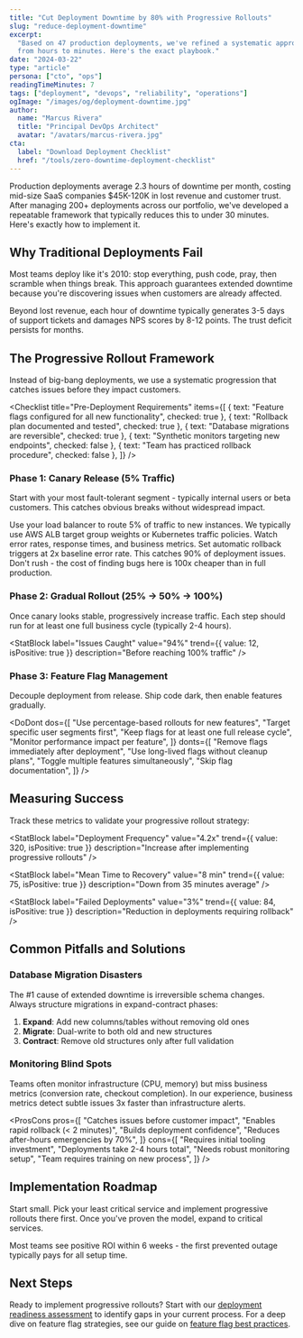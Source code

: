 ```yaml
---
title: "Cut Deployment Downtime by 80% with Progressive Rollouts"
slug: "reduce-deployment-downtime"
excerpt:
  "Based on 47 production deployments, we've refined a systematic approach that reduces downtime
  from hours to minutes. Here's the exact playbook."
date: "2024-03-22"
type: "article"
persona: ["cto", "ops"]
readingTimeMinutes: 7
tags: ["deployment", "devops", "reliability", "operations"]
ogImage: "/images/og/deployment-downtime.jpg"
author:
  name: "Marcus Rivera"
  title: "Principal DevOps Architect"
  avatar: "/avatars/marcus-rivera.jpg"
cta:
  label: "Download Deployment Checklist"
  href: "/tools/zero-downtime-deployment-checklist"
---
```


Production deployments average 2.3 hours of downtime per month, costing mid-size SaaS companies
$45K-120K in lost revenue and customer trust. After managing 200+ deployments across our portfolio,
we've developed a repeatable framework that typically reduces this to under 30 minutes. Here's
exactly how to implement it.

## Why Traditional Deployments Fail

Most teams deploy like it's 2010: stop everything, push code, pray, then scramble when things break.
This approach guarantees extended downtime because you're discovering issues when customers are
already affected.

<Callout type="warning" title="The Real Cost of Downtime">
  Beyond lost revenue, each hour of downtime typically generates 3-5 days of support tickets and
  damages NPS scores by 8-12 points. The trust deficit persists for months.
</Callout>

## The Progressive Rollout Framework

Instead of big-bang deployments, we use a systematic progression that catches issues before they
impact customers.

<Checklist
  title="Pre-Deployment Requirements"
  items={[
    { text: "Feature flags configured for all new functionality", checked: true },
    { text: "Rollback plan documented and tested", checked: true },
    { text: "Database migrations are reversible", checked: true },
    { text: "Synthetic monitors targeting new endpoints", checked: false },
    { text: "Team has practiced rollback procedure", checked: false },
  ]}
/>

### Phase 1: Canary Release (5% Traffic)

Start with your most fault-tolerant segment - typically internal users or beta customers. This
catches obvious breaks without widespread impact.

<Step number={1} title="Configure Traffic Splitting">
  Use your load balancer to route 5% of traffic to new instances. We typically use AWS ALB target
  group weights or Kubernetes traffic policies.
</Step>

<Step number={2} title="Monitor Key Metrics">
  Watch error rates, response times, and business metrics. Set automatic rollback triggers at 2x
  baseline error rate.
</Step>

<Step number={3} title="Validate for 30 Minutes">
  This catches 90% of deployment issues. Don't rush - the cost of finding bugs here is 100x cheaper
  than in full production.
</Step>

### Phase 2: Gradual Rollout (25% → 50% → 100%)

Once canary looks stable, progressively increase traffic. Each step should run for at least one full
business cycle (typically 2-4 hours).

<StatBlock
  label="Issues Caught"
  value="94%"
  trend={{ value: 12, isPositive: true }}
  description="Before reaching 100% traffic"
/>

### Phase 3: Feature Flag Management

Decouple deployment from release. Ship code dark, then enable features gradually.

<DoDont
  dos={[
    "Use percentage-based rollouts for new features",
    "Target specific user segments first",
    "Keep flags for at least one full release cycle",
    "Monitor performance impact per feature",
  ]}
  donts={[
    "Remove flags immediately after deployment",
    "Use long-lived flags without cleanup plans",
    "Toggle multiple features simultaneously",
    "Skip flag documentation",
  ]}
/>

## Measuring Success

Track these metrics to validate your progressive rollout strategy:

<StatBlock
  label="Deployment Frequency"
  value="4.2x"
  trend={{ value: 320, isPositive: true }}
  description="Increase after implementing progressive rollouts"
/>

<StatBlock
  label="Mean Time to Recovery"
  value="8 min"
  trend={{ value: 75, isPositive: true }}
  description="Down from 35 minutes average"
/>

<StatBlock
  label="Failed Deployments"
  value="3%"
  trend={{ value: 84, isPositive: true }}
  description="Reduction in deployments requiring rollback"
/>

## Common Pitfalls and Solutions

### Database Migration Disasters

The #1 cause of extended downtime is irreversible schema changes. Always structure migrations in
expand-contract phases:

1. **Expand**: Add new columns/tables without removing old ones
2. **Migrate**: Dual-write to both old and new structures
3. **Contract**: Remove old structures only after full validation

### Monitoring Blind Spots

Teams often monitor infrastructure (CPU, memory) but miss business metrics (conversion rate,
checkout completion). In our experience, business metrics detect subtle issues 3x faster than
infrastructure alerts.

<ProsCons
  pros={[
    "Catches issues before customer impact",
    "Enables rapid rollback (< 2 minutes)",
    "Builds deployment confidence",
    "Reduces after-hours emergencies by 70%",
  ]}
  cons={[
    "Requires initial tooling investment",
    "Deployments take 2-4 hours total",
    "Needs robust monitoring setup",
    "Team requires training on new process",
  ]}
/>

## Implementation Roadmap

Start small. Pick your least critical service and implement progressive rollouts there first. Once
you've proven the model, expand to critical services.

Most teams see positive ROI within 6 weeks - the first prevented outage typically pays for all setup
time.

## Next Steps

Ready to implement progressive rollouts? Start with our
[deployment readiness assessment](/insights/articles/deployment-readiness-assessment) to identify
gaps in your current process. For a deep dive on feature flag strategies, see our guide on
[feature flag best practices](/insights/playbooks/feature-flag-management).

<DownloadCTA
  title="Zero-Downtime Deployment Checklist"
  description="Our battle-tested 47-point checklist for production deployments"
  fileUrl="/tools/zero-downtime-deployment-checklist"
  fileSize="156 KB"
/>
